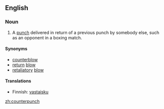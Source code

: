 ==English==

===Noun===
{{en-noun|es}}

# A [[punch]] delivered in return of a previous punch by somebody else, such as an opponent in a boxing match.

====Synonyms====
*[[counterblow]]
*[[return]] [[blow]]
*[[retaliatory]] [[blow]]

====Translations====
{{trans-top|punch delivered in return of a previous punch by somebody else}}
*Finnish: [[vastaisku]]
{{trans-mid}}
{{trans-bottom}}

[[zh:counterpunch]]